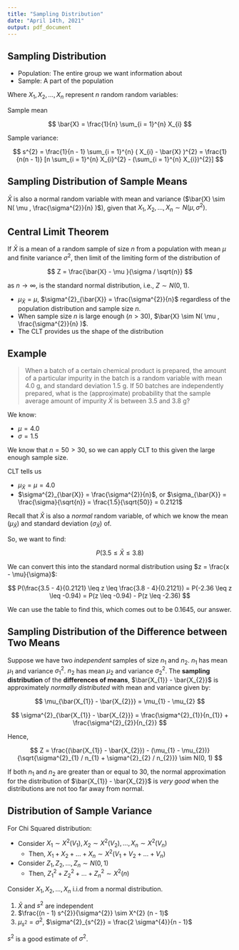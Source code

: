```yaml
---
title: "Sampling Distribution"
date: "April 14th, 2021"
output: pdf_document
---
```


## Sampling Distribution

* Population: The entire group we want information about
* Sample: A part of the population

Where $X_{1}, X_{2}, \dots , X_{n}$ represent $n$ random random variables:

Sample mean

$$
\bar{X} = \frac{1}{n} \sum_{i = 1}^{n} X_{i}
$$

Sample variance:

$$
s^{2} = \frac{1}{n - 1} \sum_{i = 1}^{n} ( X_{i} - \bar{X} )^{2} = \frac{1}{n(n - 1)} [n \sum_{i = 1}^{n} X_{i}^{2} - (\sum_{i = 1}^{n} X_{i})^{2}]
$$

## Sampling Distribution of Sample Means

$\bar{X}$ is also a normal random variable with mean and variance ($\bar{X} \sim N( \mu , \frac{\sigma^{2}}{n} )$), given that $X_{1}, X_{2}, \dots , X_{n} \sim N(\mu , \sigma^{2})$.

## Central Limit Theorem

If $\bar{X}$ is a mean of a random sample of size $n$ from a population with mean $\mu$ and finite variance $\sigma^{2}$, then limit of the limiting form of the distribution of

$$
Z = \frac{\bar{X} - \mu }{\sigma / \sqrt{n}}
$$

as $n \to \infty$, is the standard normal distribution, i.e., $Z \sim N(0, 1)$.

* $\mu_{\bar{X}} = \mu$, $\sigma^{2}_{\bar{X}} = \frac{\sigma^{2}}{n}$ regardless of the population distribution and sample size $n$.
* When sample size $n$ is large enough ($n > 30$), $\bar{X} \sim N( \mu , \frac{\sigma^{2}}{n} )$.
* The CLT provides us the shape of the distribution

## Example

> When a batch of a certain chemical product is prepared, the amount of a particular impurity in the batch is a random variable with mean 4.0 g, and standard deviation 1.5 g. If 50 batches are independently prepared, what is the (approximate) probability that the sample average amount of impurity $\bar{X}$ is between 3.5 and 3.8 g?

We know:

* $\mu = 4.0$
* $\sigma = 1.5$

We know that $n = 50 > 30$, so we can apply CLT to this given the large enough sample size.

CLT tells us

* $\mu_{\bar{X}} = \mu = 4.0$
* $\sigma^{2}_{\bar{X}} = \frac{\sigma^{2}}{n}$, or $\sigma_{\bar{X}} = \frac{\sigma}{\sqrt{n}} = \frac{1.5}{\sqrt{50}} = 0.2121$

Recall that $\bar{X}$ is also a _normal_ random variable, of which we know the mean ($\mu_{\bar{X}}$) and standard deviation ($\sigma_{\bar{X}}$) of.

So, we want to find:

$$
P(3.5 \leq \bar{X} \leq 3.8)
$$

We can convert this into the standard normal distribution using $z = \frac{x - \mu}{\sigma}$:

$$
P(\frac{3.5 - 4}{0.2121} \leq z \leq \frac{3.8 - 4}{0.2121}) = P(-2.36 \leq z \leq -0.94) = P(z \leq -0.94) - P(z \leq -2.36)
$$

We can use the table to find this, which comes out to be $0.1645$, our answer.

## Sampling Distribution of the Difference between Two Means

Suppose we have two _independent_ samples of size $n_{1}$ and $n_{2}$. $n_{1}$ has mean $\mu_{1}$ and variance $\sigma^{2}_{1}$. $n_{2}$ has mean $\mu_{2}$ and variance $\sigma^{2}_{2}$. The **sampling distribution** of the **differences of means**, $\bar{X_{1}} - \bar{X_{2}}$ is approximately _normally distributed_ with mean and variance given by:

$$
\mu_{\bar{X_{1}} - \bar{X_{2}}} = \mu_{1} - \mu_{2}
$$

$$
\sigma^{2}_{\bar{X_{1}} - \bar{X_{2}}} = \frac{\sigma^{2}_{1}}{n_{1}} + \frac{\sigma^{2}_{2}}{n_{2}}
$$

Hence,

$$
Z = \frac{(\bar{X_{1}} - \bar{X_{2}}) - (\mu_{1} - \mu_{2})}{\sqrt{\sigma^{2}_{1} / n_{1} + \sigma^{2}_{2} / n_{2}}} \sim N(0, 1)
$$

If both $n_{1}$ and $n_{2}$ are greater than or equal to 30, the normal approximation for the distribution of $\bar{X_{1}} - \bar{X_{2}}$ is _very good_ when the distributions are not too far away from normal.

## Distribution of Sample Variance

For Chi Squared distribution:

* Consider $X_{1} \sim X^{2} (V_{1}), X_{2} \sim X^{2} (V_{2}), \dots , X_{n} \sim X^{2} (V_{n})$
  * Then, $X_{1} + X_{2} + \dots + X_{n} \sim X^{2} (V_{1} + V_{2} + \dots + V_{n})$
* Consider $Z_{1}, Z_{2}, \dots , Z_{n} \sim N(0, 1)$
  * Then, $Z^{2}_{1} + Z^{2}_{2} + \dots + Z^{2}_{n} \sim X^{2} (n)$

Consider $X_{1}, X_{2}, \dots , X_{n}$ i.i.d from a normal distribution.

1. $\bar{X}$ and $s^{2}$ are independent
2. $\frac{(n - 1) s^{2}}{\sigma^{2}} \sim X^{2} (n - 1)$
3. $\mu_{s^{2}} = \sigma^{2}$, $\sigma^{2}_{s^{2}} = \frac{2 \sigma^{4}}{n - 1}$

$s^{2}$ is a good estimate of $\sigma^{2}$.
